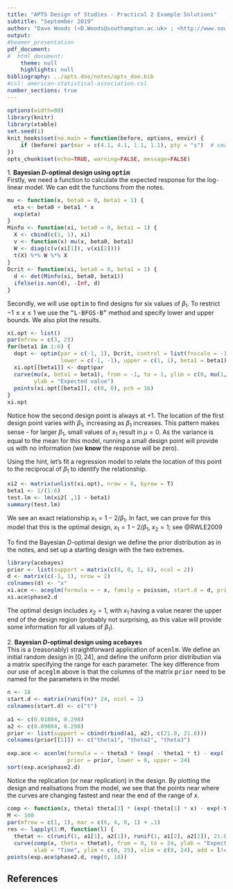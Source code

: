 ```yaml
---
title: "APTS Design of Studies - Practical 2 Example Solutions"
subtitle: "September 2019"
author: "Dave Woods (<D.Woods@southampton.ac.uk> ; <http://www.southampton.ac.uk/~davew>) <br> Statistical Sciences Research Institute, University of Southampton"
output: 
#beamer_presentation
pdf_document:
#  html_document:
    theme: null
    highlights: null
bibliography: ../apts.doe/notes/apts_doe.bib
#csl: american-statistical-association.csl
number_sections: true
---
```


\newcommand{\bx}{\boldsymbol{x}}
\newcommand{\btheta}{\boldsymbol{\theta}}
\newcommand{\bbeta}{\boldsymbol{\beta}}
\newcommand{\bvarepsilon}{\boldsymbol{\varepsilon}}
\newcommand{\by}{\boldsymbol{y}}
\newcommand{\rT}{\mathrm{T}}
\newcommand{\Var}{\operatorname{Var}}


<style>
pre {
  font-size: 15px;
}
</style>

```r
options(width=80)
library(knitr)
library(xtable)
set.seed(1)
knit_hooks$set(no.main = function(before, options, envir) {
    if (before) par(mar = c(4.1, 4.1, 1.1, 1.1), pty = "s")  # smaller margin on top
})
opts_chunk$set(echo=TRUE, warning=FALSE, message=FALSE)
```

<!-- pseudo-Bayesian design using optim-->
1\. **Bayesian $D$-optimal design using <tt>optim</tt>**    
Firstly, we need a function to calculate the expected response for the log-linear model. We can edit the functions from the notes.

```r
mu <- function(x, beta0 = 0, beta1 = 1) {
  eta <- beta0 + beta1 * x
  exp(eta)
}
Minfo <- function(xi, beta0 = 0, beta1 = 1) {
  X <- cbind(c(1, 1), xi)
  v <- function(x) mu(x, beta0, beta1)
  W <- diag(c(v(xi[1]), v(xi[2])))
  t(X) %*% W %*% X
}
Dcrit <- function(xi, beta0 = 0, beta1 = 1) {
  d <- det(Minfo(xi, beta0, beta1))
  ifelse(is.nan(d), -Inf, d)
}  
```

Secondly, we will use <tt>optim</tt> to find designs for six values of $\beta_1$. To restrict $-1\le x\le 1$ we use the <tt>"L-BFGS-B"</tt> method and specify lower and upper bounds. We also plot the results.
```r
xi.opt <- list()
par(mfrow = c(3, 2))
for(beta1 in 1:6) {
  dopt <- optim(par = c(-1, 1), Dcrit, control = list(fnscale = -1), method = "L-BFGS-B", 
                lower = c(-1, -1), upper = c(1, 1), beta1 = beta1)
  xi.opt[[beta1]] <- dopt$par
  curve(mu(x, beta1 = beta1), from = -1, to = 1, ylim = c(0, mu(1, beta1 = beta1)), 
        ylab = "Expected value")
  points(xi.opt[[beta1]], c(0, 0), pch = 16)
}
xi.opt
```

Notice how the second design point is always at $+1$. The location of the first design point varies with $\beta_1$, increasing as $\beta_1$ increases. This pattern makes sense - for larger $\beta_1$, small values of $x_1$ result in $\mu = 0$. As the variance is equal to the mean for this model, running a small design point will provide us with no information (we **know** the response will be zero).

Using the hint, let's fit a regression model to relate the location of this point to the reciprocal of $\beta_1$ to identify the relationship.

```r
xi2 <- matrix(unlist(xi.opt), nrow = 6, byrow = T)
beta1 <- 1/(1:6)
test.lm <- lm(xi2[ ,1] ~ beta1)
summary(test.lm)
```
We see an exact relationship $x_1 = 1 - 2/\beta_1$. In fact, we can prove for this model that this is the optimal design, $x_1 = 1 - 2/\beta_1$, $x_2 = 1$; see @RWLE2009 

To find the Bayesian $D$-optimal design we define the prior distribution as in the notes, and set up a starting design with the two extremes.
```r
library(acebayes)
prior <- list(support = matrix(c(0, 0, 1, 6), ncol = 2))
d <- matrix(c(-1, 1), nrow = 2)
colnames(d) <- "x"
xi.ace <- aceglm(formula = ~ x, family = poisson, start.d = d, prior = prior, N2 = 0) 
xi.ace$phase2.d
```
The optimal design includes $x_2 = 1$, with $x_1$ having a value nearer the upper end of the design region (probably not surprising, as this value will provide some information for all values of $\beta_1$).


<!-- pseudo-Bayesian design using ace -->
2\. **Bayesian $D$-optimal design using <tt>acebayes</tt>**  
This is a (reasonably) straightforward application of <tt>acenlm</tt>. We define an initial random design in $[0,24]$, and define the uniform prior distribution via a matrix specifying the range for each parameter. The key difference from our use of <tt>aceglm</tt> above is that the columns of the matrix <tt>prior</tt> need to be named for the parameters in the model.

```r
n <- 18
start.d <- matrix(runif(n)* 24, ncol = 1)
colnames(start.d) <- c("t")

a1 <- c(0.01884, 0.298)
a2 <- c(0.09884, 8.298)
prior <- list(support = cbind(rbind(a1, a2), c(21.8, 21.8)))
colnames(prior[[1]]) <- c("theta1", "theta2", "theta3")

exp.ace <- acenlm(formula = ~ theta3 * (exp( - theta1 * t) - exp( - theta2 * t)), start.d = start.d, 
                  prior = prior, lower = 0, upper = 24)
sort(exp.ace$phase2.d)
```
Notice the replication (or near replication) in the design. By plotting the design and realisations from the model, we see that the points near where the curves are changing fastest and near the end of the range of $x$.

```r
comp <- function(x, theta) theta[3] * (exp(-theta[1] * x) - exp(-theta[2] * x))
M <- 100
par(mfrow = c(1, 1), mar = c(6, 4, 0, 1) + .1)
res <- lapply(1:M, function(l) {
  thetat <- c(runif(1, a1[1], a2[1]), runif(1, a1[2], a2[2]), 21.8)
  curve(comp(x, theta = thetat), from = 0, to = 24, ylab = "Expected concentration", 
        xlab = "Time", ylim = c(0, 25), xlim = c(0, 24), add = l!=1) })
points(exp.ace$phase2.d, rep(0, 18))
```

## References
